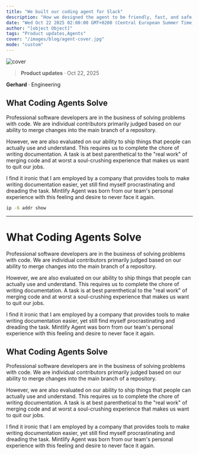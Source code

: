 ```yaml
---
title: "We built our coding agent for Slack"
description: "How we designed the agent to be friendly, fast, and safe."
date: "Wed Oct 22 2025 02:00:00 GMT+0200 (Central European Summer Time)"
author: "[object Object]"
tags: "Product updates,Agents"
cover: "/images/blog/agent-cover.jpg"
mode: "custom"
---
```


![cover](/images/yak-shaving.webp)

> **Product updates** · Oct 22, 2025

**Gerhard** · Engineering

## What Coding Agents Solve

Professional software developers are in the business of solving problems with code. We are individual contributors primarily judged based on our ability to merge changes into the main branch of a repository.

However, we are also evaluated on our ability to ship things that people can actually use and understand. This requires us to complete the chore of writing documentation. A task is at best parenthetical to the "real work" of merging code and at worst a soul-crushing experience that makes us want to quit our jobs.

I find it ironic that I am employed by a company that provides tools to make writing documentation easier, yet still find myself procrastinating and dreading the task. Mintlify Agent was born from our team's personal experience with this feeling and desire to never face it again.

```bash
ip -6 addr show
```

---

# What Coding Agents Solve

Professional software developers are in the business of solving problems with code. We are individual contributors primarily judged based on our ability to merge changes into the main branch of a repository.

However, we are also evaluated on our ability to ship things that people can actually use and understand. This requires us to complete the chore of writing documentation. A task is at best parenthetical to the "real work" of merging code and at worst a soul-crushing experience that makes us want to quit our jobs.

I find it ironic that I am employed by a company that provides tools to make writing documentation easier, yet still find myself procrastinating and dreading the task. Mintlify Agent was born from our team's personal experience with this feeling and desire to never face it again.

## What Coding Agents Solve

Professional software developers are in the business of solving problems with code. We are individual contributors primarily judged based on our ability to merge changes into the main branch of a repository.

However, we are also evaluated on our ability to ship things that people can actually use and understand. This requires us to complete the chore of writing documentation. A task is at best parenthetical to the "real work" of merging code and at worst a soul-crushing experience that makes us want to quit our jobs.

I find it ironic that I am employed by a company that provides tools to make writing documentation easier, yet still find myself procrastinating and dreading the task. Mintlify Agent was born from our team's personal experience with this feeling and desire to never face it again.